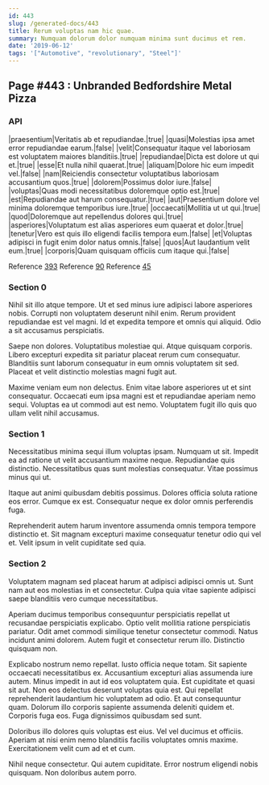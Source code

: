 ```yaml
---
id: 443
slug: /generated-docs/443
title: Rerum voluptas nam hic quae.
summary: Numquam dolorum dolor numquam minima sunt ducimus et rem.
date: '2019-06-12'
tags: '["Automotive", "revolutionary", "Steel"]'
---
```


## Page #443 : Unbranded Bedfordshire Metal Pizza
### API

|praesentium|Veritatis ab et repudiandae.|true|
|quasi|Molestias ipsa amet error repudiandae earum.|false|
|velit|Consequatur itaque vel laboriosam est voluptatem maiores blanditiis.|true|
|repudiandae|Dicta est dolore ut qui et.|true|
|esse|Et nulla nihil quaerat.|true|
|aliquam|Dolore hic eum impedit vel.|false|
|nam|Reiciendis consectetur voluptatibus laboriosam accusantium quos.|true|
|dolorem|Possimus dolor iure.|false|
|voluptas|Quas modi necessitatibus doloremque optio est.|true|
|est|Repudiandae aut harum consequatur.|true|
|aut|Praesentium dolore vel minima doloremque temporibus iure.|true|
|occaecati|Mollitia ut ut qui.|true|
|quod|Doloremque aut repellendus dolores qui.|true|
|asperiores|Voluptatum est alias asperiores eum quaerat et dolor.|true|
|tenetur|Vero est quis illo eligendi facilis tempora eum.|false|
|et|Voluptas adipisci in fugit enim dolor natus omnis.|false|
|quos|Aut laudantium velit eum.|true|
|corporis|Quam quisquam officiis cum itaque qui.|false|

Reference [393](/393)
Reference [90](/90)
Reference [45](/45)


### Section 0
Nihil sit illo atque tempore. Ut et sed minus iure adipisci labore asperiores nobis. Corrupti non voluptatem deserunt nihil enim. Rerum provident repudiandae est vel magni. Id et expedita tempore et omnis qui aliquid. Odio a sit accusamus perspiciatis.
 Saepe non dolores. Voluptatibus molestiae qui. Atque quisquam corporis. Libero excepturi expedita sit pariatur placeat rerum cum consequatur. Blanditiis sunt laborum consequatur in eum omnis voluptatem sit sed. Placeat et velit distinctio molestias magni fugit aut.
 Maxime veniam eum non delectus. Enim vitae labore asperiores ut et sint consequatur. Occaecati eum ipsa magni est et repudiandae aperiam nemo sequi. Voluptas ea ut commodi aut est nemo. Voluptatem fugit illo quis quo ullam velit nihil accusamus.
### Section 1
Necessitatibus minima sequi illum voluptas ipsam. Numquam ut sit. Impedit ea ad ratione ut velit accusantium maxime neque. Repudiandae quis distinctio. Necessitatibus quas sunt molestias consequatur. Vitae possimus minus qui ut.
 Itaque aut animi quibusdam debitis possimus. Dolores officia soluta ratione eos error. Cumque ex est. Consequatur neque ex dolor omnis perferendis fuga.
 Reprehenderit autem harum inventore assumenda omnis tempora tempore distinctio et. Sit magnam excepturi maxime consequatur tenetur odio qui vel et. Velit ipsum in velit cupiditate sed quia.
### Section 2
Voluptatem magnam sed placeat harum at adipisci adipisci omnis ut. Sunt nam aut eos molestias in et consectetur. Culpa quia vitae sapiente adipisci saepe blanditiis vero cumque necessitatibus.
 Aperiam ducimus temporibus consequuntur perspiciatis repellat ut recusandae perspiciatis explicabo. Optio velit mollitia ratione perspiciatis pariatur. Odit amet commodi similique tenetur consectetur commodi. Natus incidunt animi dolorem. Autem fugit et consectetur rerum illo. Distinctio quisquam non.
 Explicabo nostrum nemo repellat. Iusto officia neque totam. Sit sapiente occaecati necessitatibus ex. Accusantium excepturi alias assumenda iure autem. Minus impedit in aut id eos voluptatem quia. Est cupiditate et quasi sit aut.
Non eos delectus deserunt voluptas quia est. Qui repellat reprehenderit laudantium hic voluptatem ad odio. Et aut consequuntur quam. Dolorum illo corporis sapiente assumenda deleniti quidem et. Corporis fuga eos. Fuga dignissimos quibusdam sed sunt.
 Doloribus illo dolores quis voluptas est eius. Vel vel ducimus et officiis. Aperiam at nisi enim nemo blanditiis facilis voluptates omnis maxime. Exercitationem velit cum ad et et cum.
 Nihil neque consectetur. Qui autem cupiditate. Error nostrum eligendi nobis quisquam. Non doloribus autem porro.
